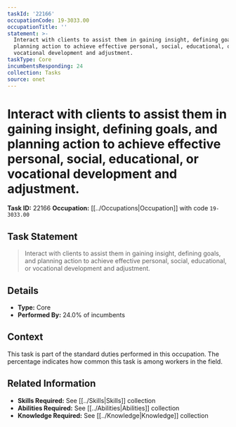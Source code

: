 ```yaml
---
taskId: '22166'
occupationCode: 19-3033.00
occupationTitle: ''
statement: >-
  Interact with clients to assist them in gaining insight, defining goals, and
  planning action to achieve effective personal, social, educational, or
  vocational development and adjustment.
taskType: Core
incumbentsResponding: 24
collection: Tasks
source: onet
---
```

# Interact with clients to assist them in gaining insight, defining goals, and planning action to achieve effective personal, social, educational, or vocational development and adjustment.

**Task ID:** 22166
**Occupation:** [[../Occupations|Occupation]] with code `19-3033.00`

## Task Statement

> Interact with clients to assist them in gaining insight, defining goals, and planning action to achieve effective personal, social, educational, or vocational development and adjustment.

## Details

- **Type:** Core
- **Performed By:** 24.0% of incumbents

## Context

This task is part of the standard duties performed in this occupation. The percentage indicates how common this task is among workers in the field.

## Related Information

- **Skills Required:** See [[../Skills|Skills]] collection
- **Abilities Required:** See [[../Abilities|Abilities]] collection
- **Knowledge Required:** See [[../Knowledge|Knowledge]] collection
